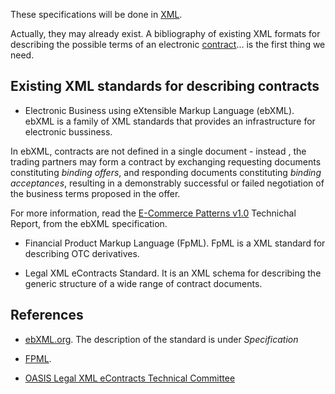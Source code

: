 These specifications will be done in [[XML]].

Actually, they may already exist. A bibliography of existing XML formats for describing the possible terms of an electronic [[Contracts|contract]]... is the first thing we need.

== Existing XML standards for describing contracts ==

* Electronic Business using eXtensible Markup Language (ebXML). ebXML is a family of XML standards that provides an infrastructure for electronic bussiness.

In ebXML, contracts are not defined in a single document - instead , the trading partners may form a contract by exchanging requesting documents constituting ''binding offers'', and responding documents constituting ''binding acceptances'', resulting in a demonstrably successful or failed negotiation of the business terms proposed in the offer.

For more information, read the [http://www.ine.es/nomen2/index.do E-Commerce Patterns v1.0] Technichal Report, from the ebXML specification.


* Financial Product Markup Language (FpML). FpML is a XML standard for describing OTC derivatives.

* Legal XML eContracts Standard. It is an XML schema for describing the generic structure of a wide range of contract documents.

== References ==


* [http://www.ebxml.org ebXML.org]. The description of the standard is under ''Specification''

* [http://www.fpml.org FPML].

* [https://www.oasis-open.org/committees/tc_home.php?wg_abbrev=legalxml-econtracts OASIS Legal XML eContracts Technical Committee]